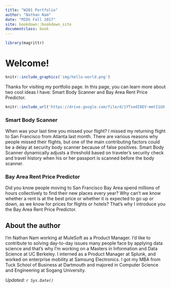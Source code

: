 ```yaml
---
title: "W201 Portfolio"
author: "Nathan Nam"
date: "MIDS Fall 2017"
site: bookdown::bookdown_site
documentclass: book
---
```


<!-- This won't be displayed but it will initialize your R session. Add any R libraries you need here. -->
```r
library(magrittr)
```


# Welcome!{-}

<!-- You can include images saved within your repo... -->
```r
knitr::include_graphics('img/hello-world.png')
```
Thanks for visiting my portfolio page. In this page, you can learn more about two cool ideas I have: Smart Body Scanner and Bay Area Rent Price Predictor.
<!-- Below this line is just examples of how you can embed video from Google Drive. First you have to enable sharing, then just get the object ID which is that long string between d/ and /preview and will also be appended to any sharing link you generate for your video. -->
<p>

```r
knitr::include_url('https://drive.google.com/file/d/1YTsedI8EV-mmtI1UX-VzhfR_SBqznzS8/view?usp=sharing/preview')
```

### Smart Body Scanner{-}
When was your last time you missed your flight? I missed my returning flight to San Francisco from Atlanta last month. There are various reasons why people missed their flights, but one of the main contributing factors could be a delay at security body scanner because of false positives.  Smart Body Scanner dynamically adjusts a threshold based on traveler's security check and travel history when his or her passport is scanned before the body scanner.

### Bay Area Rent Price Predictor{-}
Did you know people moving to San Francisco Bay Area spend millions of hours collectively to find their new places every year? Why can’t we know whether a rent is at the best price or whether it is expected to go up or down, as we know for prices for flights or hotels? That’s why I introduce you the Bay Area Rent Price Predictor.
  
## About the author{-}
I'm Nathan Nam working at MuleSoft as a Product Manager. I'd like to contribute to solving day-to-day issues many people face by applying data science and that's why I'm working on a Masters in Information and Data Science at UC Berkeley. I interned as a Product Manager at Splunk, and worked on enterprise mobility at Samsung Electronics. I got my MBA from Tuck School of Business at Dartmouth and majored in Computer Science and Engineering at Sogang University.

*Updated: `r Sys.Date()`*
